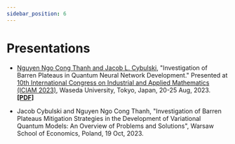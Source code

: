 ```yaml
---
sidebar_position: 6
---
```


# Presentations

- [Nguyen Ngo Cong Thanh and Jacob L. Cybulski](./projects.mdx#The-Impact-of-Barren-Plateaus-Mitigation-Strategy-on-the-Quantum-Neural-Network-Capacity-to-Learn), "Investigation of Barren Plateaus in Quantum Neural Network Development." Presented at [10th International Congress on Industrial and Applied Mathematics (ICIAM 2023)](https://iciam2023.org/accepted_ps#13568_Investigation_of_Barren_Plateaus_in_Quantum_Neural_Network_Development), Waseda University, Tokyo, Japan, 20-25 Aug, 2023.<br/>
[**[PDF]**](../static/documents/Research_Poster_ICIAM_2023.pdf)

- Jacob Cybulski and Nguyen Ngo Cong Thanh, "Investigation of Barren Plateaus Mitigation Strategies in the Development of Variational Quantum Models: An Overview of Problems and Solutions", Warsaw School of Economics, Poland, 19 Oct, 2023.
